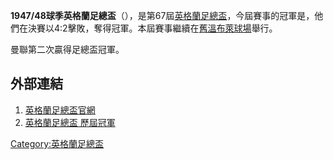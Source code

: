 '''1947/48球季英格蘭足總盃'''（{{lang-en|FA Cup}}），是第67屆[[英格蘭足總盃|英格蘭足總盃]]，今屆賽事的冠軍是{{fc|曼聯}}，他們在決賽以4:2擊敗{{fc|黑池}}，奪得冠軍。本屆賽事繼續在[[舊溫布萊球場|舊溫布萊球場]]舉行。

曼聯第二次贏得足總盃冠軍。

==外部連結==
#[http://www.thefa.com/thefacup 英格蘭足總盃官網]{{Webarchive|url=https://wayback.archive-it.org/all/20120424194609/http://www.thefa.com/TheFACup |date=2012-04-24 }}
#[http://www.worldfootball.net/winner/eng-fa-cup/ 英格蘭足總盃 歷屆冠軍]{{Wayback|url=http://www.worldfootball.net/winner/eng-fa-cup/ |date=20190102002248 }}

{{英格兰足总杯}}

[[Category:英格蘭足總盃|Category:英格蘭足總盃]]


{{soccer-stub}}
